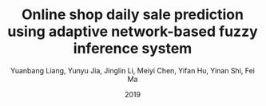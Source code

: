 ---
title: "Online shop daily sale prediction using adaptive network-based fuzzy inference system"
author: "Yuanbang Liang, Yunyu Jia, Jinglin Li, Meiyi Chen, Yifan Hu, Yinan Shi, Fei Ma"
year: 2019
journal: "12th International Congress on Image and Signal Processing, BioMedical Engineering and Informatics (CISP-BMEI)"
pages: "1-6"
date: "2019"
---